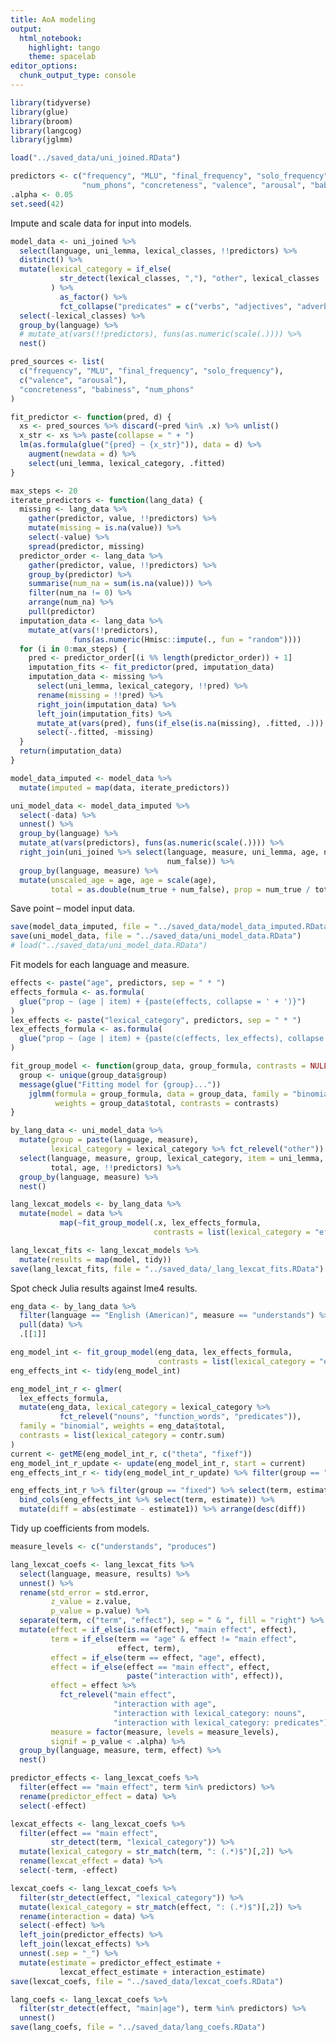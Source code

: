 ```yaml
---
title: AoA modeling
output:
  html_notebook:
    highlight: tango
    theme: spacelab
editor_options: 
  chunk_output_type: console
---
```


```r
library(tidyverse)
library(glue)
library(broom)
library(langcog)
library(jglmm)
```

```r
load("../saved_data/uni_joined.RData")

predictors <- c("frequency", "MLU", "final_frequency", "solo_frequency",
                "num_phons", "concreteness", "valence", "arousal", "babiness")
.alpha <- 0.05
set.seed(42)
```

Impute and scale data for input into models.
```r
model_data <- uni_joined %>%
  select(language, uni_lemma, lexical_classes, !!predictors) %>%
  distinct() %>%
  mutate(lexical_category = if_else(
           str_detect(lexical_classes, ","), "other", lexical_classes
         ) %>%
           as_factor() %>%
           fct_collapse("predicates" = c("verbs", "adjectives", "adverbs"))) %>%
  select(-lexical_classes) %>%
  group_by(language) %>%
  # mutate_at(vars(!!predictors), funs(as.numeric(scale(.)))) %>%
  nest()

pred_sources <- list(
  c("frequency", "MLU", "final_frequency", "solo_frequency"),
  c("valence", "arousal"),
  "concreteness", "babiness", "num_phons"
)

fit_predictor <- function(pred, d) {
  xs <- pred_sources %>% discard(~pred %in% .x) %>% unlist()
  x_str <- xs %>% paste(collapse = " + ")
  lm(as.formula(glue("{pred} ~ {x_str}")), data = d) %>%
    augment(newdata = d) %>%
    select(uni_lemma, lexical_category, .fitted)
}

max_steps <- 20
iterate_predictors <- function(lang_data) {
  missing <- lang_data %>%
    gather(predictor, value, !!predictors) %>%
    mutate(missing = is.na(value)) %>%
    select(-value) %>%
    spread(predictor, missing)
  predictor_order <- lang_data %>%
    gather(predictor, value, !!predictors) %>%
    group_by(predictor) %>%
    summarise(num_na = sum(is.na(value))) %>%
    filter(num_na != 0) %>%
    arrange(num_na) %>%
    pull(predictor)
  imputation_data <- lang_data %>%
    mutate_at(vars(!!predictors),
              funs(as.numeric(Hmisc::impute(., fun = "random"))))
  for (i in 0:max_steps) {
    pred <- predictor_order[(i %% length(predictor_order)) + 1]
    imputation_fits <- fit_predictor(pred, imputation_data)
    imputation_data <- missing %>%
      select(uni_lemma, lexical_category, !!pred) %>%
      rename(missing = !!pred) %>%
      right_join(imputation_data) %>%
      left_join(imputation_fits) %>%
      mutate_at(vars(pred), funs(if_else(is.na(missing), .fitted, .))) %>%
      select(-.fitted, -missing)
  }
  return(imputation_data)
}

model_data_imputed <- model_data %>%
  mutate(imputed = map(data, iterate_predictors))

uni_model_data <- model_data_imputed %>%
  select(-data) %>%
  unnest() %>%
  group_by(language) %>%
  mutate_at(vars(predictors), funs(as.numeric(scale(.)))) %>%
  right_join(uni_joined %>% select(language, measure, uni_lemma, age, num_true,
                                   num_false)) %>%
  group_by(language, measure) %>%
  mutate(unscaled_age = age, age = scale(age),
         total = as.double(num_true + num_false), prop = num_true / total)
```

Save point -- model input data.
```r
save(model_data_imputed, file = "../saved_data/model_data_imputed.RData")
save(uni_model_data, file = "../saved_data/uni_model_data.RData")
# load("../saved_data/uni_model_data.RData")
```

Fit models for each language and measure.
```r
effects <- paste("age", predictors, sep = " * ")
effects_formula <- as.formula(
  glue("prop ~ (age | item) + {paste(effects, collapse = ' + ')}")
)
lex_effects <- paste("lexical_category", predictors, sep = " * ")
lex_effects_formula <- as.formula(
  glue("prop ~ (age | item) + {paste(c(effects, lex_effects), collapse = ' + ')}")
)

fit_group_model <- function(group_data, group_formula, contrasts = NULL) {
  group <- unique(group_data$group)
  message(glue("Fitting model for {group}..."))
    jglmm(formula = group_formula, data = group_data, family = "binomial",
          weights = group_data$total, contrasts = contrasts)
}

by_lang_data <- uni_model_data %>%
  mutate(group = paste(language, measure),
         lexical_category = lexical_category %>% fct_relevel("other")) %>%
  select(language, measure, group, lexical_category, item = uni_lemma, prop,
         total, age, !!predictors) %>%
  group_by(language, measure) %>%
  nest()

lang_lexcat_models <- by_lang_data %>%
  mutate(model = data %>%
           map(~fit_group_model(.x, lex_effects_formula,
                                contrasts = list(lexical_category = "effects"))))

lang_lexcat_fits <- lang_lexcat_models %>%
  mutate(results = map(model, tidy))
save(lang_lexcat_fits, file = "../saved_data/_lang_lexcat_fits.RData")
```

Spot check Julia results against lme4 results.
```r
eng_data <- by_lang_data %>%
  filter(language == "English (American)", measure == "understands") %>%
  pull(data) %>%
  .[[1]]

eng_model_int <- fit_group_model(eng_data, lex_effects_formula,
                                 contrasts = list(lexical_category = "effects"))
eng_effects_int <- tidy(eng_model_int)

eng_model_int_r <- glmer(
  lex_effects_formula,
  mutate(eng_data, lexical_category = lexical_category %>%
           fct_relevel("nouns", "function_words", "predicates")),
  family = "binomial", weights = eng_data$total,
  contrasts = list(lexical_category = contr.sum)
)
current <- getME(eng_model_int_r, c("theta", "fixef"))
eng_model_int_r_update <- update(eng_model_int_r, start = current)
eng_effects_int_r <- tidy(eng_model_int_r_update) %>% filter(group == "fixed")

eng_effects_int_r %>% filter(group == "fixed") %>% select(term, estimate) %>%
  bind_cols(eng_effects_int %>% select(term, estimate)) %>%
  mutate(diff = abs(estimate - estimate1)) %>% arrange(desc(diff))
```

Tidy up coefficients from models.
```r
measure_levels <- c("understands", "produces")

lang_lexcat_coefs <- lang_lexcat_fits %>%
  select(language, measure, results) %>%
  unnest() %>%
  rename(std_error = std.error,
         z_value = z.value,
         p_value = p.value) %>%
  separate(term, c("term", "effect"), sep = " & ", fill = "right") %>%
  mutate(effect = if_else(is.na(effect), "main effect", effect),
         term = if_else(term == "age" & effect != "main effect",
                        effect, term),
         effect = if_else(term == effect, "age", effect),
         effect = if_else(effect == "main effect", effect,
                          paste("interaction with", effect)),
         effect = effect %>%
           fct_relevel("main effect",
                       "interaction with age",
                       "interaction with lexical_category: nouns",
                       "interaction with lexical_category: predicates"),
         measure = factor(measure, levels = measure_levels),
         signif = p_value < .alpha) %>%
  group_by(language, measure, term, effect) %>%
  nest()

predictor_effects <- lang_lexcat_coefs %>%
  filter(effect == "main effect", term %in% predictors) %>%
  rename(predictor_effect = data) %>%
  select(-effect)

lexcat_effects <- lang_lexcat_coefs %>%
  filter(effect == "main effect",
         str_detect(term, "lexical_category")) %>%
  mutate(lexical_category = str_match(term, ": (.*)$")[,2]) %>%
  rename(lexcat_effect = data) %>%
  select(-term, -effect)

lexcat_coefs <- lang_lexcat_coefs %>%
  filter(str_detect(effect, "lexical_category")) %>%
  mutate(lexical_category = str_match(effect, ": (.*)$")[,2]) %>%
  rename(interaction = data) %>%
  select(-effect) %>%
  left_join(predictor_effects) %>%
  left_join(lexcat_effects) %>%
  unnest(.sep = "_") %>%
  mutate(estimate = predictor_effect_estimate +
           lexcat_effect_estimate + interaction_estimate)
save(lexcat_coefs, file = "../saved_data/lexcat_coefs.RData")

lang_coefs <- lang_lexcat_coefs %>%
  filter(str_detect(effect, "main|age"), term %in% predictors) %>%
  unnest()
save(lang_coefs, file = "../saved_data/lang_coefs.RData")
```
